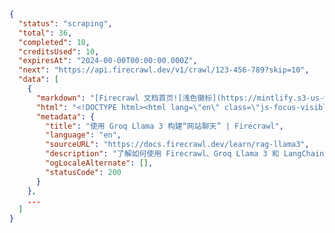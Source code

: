 ```json 正在抓取
{
  "status": "scraping",
  "total": 36,
  "completed": 10,
  "creditsUsed": 10,
  "expiresAt": "2024-00-00T00:00:00.000Z",
  "next": "https://api.firecrawl.dev/v1/crawl/123-456-789?skip=10",
  "data": [
    {
      "markdown": "[Firecrawl 文档首页![浅色徽标](https://mintlify.s3-us-west-1.amazonaws.com/firecrawl/logo/light.svg)!...",
      "html": "<!DOCTYPE html><html lang=\"en\" class=\"js-focus-visible lg:[--scroll-mt:9.5rem]\" data-js-focus-visible=\"\">...",
      "metadata": {
        "title": "使用 Groq Llama 3 构建“网站聊天” | Firecrawl",
        "language": "en",
        "sourceURL": "https://docs.firecrawl.dev/learn/rag-llama3",
        "description": "了解如何使用 Firecrawl、Groq Llama 3 和 LangChain 构建一个“网站聊天”机器人。",
        "ogLocaleAlternate": [],
        "statusCode": 200
      }
    },
    ...
  ]
}
```
